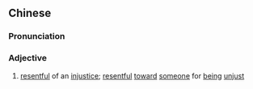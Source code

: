 {{also|愤恨不平}}
==Chinese==
{{zh-forms|s=愤恨不平|type=22}}

===Pronunciation===
{{zh-pron
|m=fènhèn 不píng
|cat=a
}}

===Adjective===
{{zh-adj}}

# {{lb|zh|literary}} [[resentful]] of an [[injustice]]; [[resentful]] [[toward]] [[someone]] for [[being]] [[unjust]]